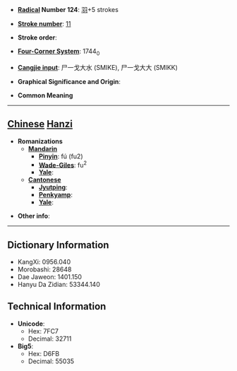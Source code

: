* '''[[Wiktionary:Chinese radical index| Radical]] Number 124''': [[Wiktionary:Chinese radical index 羽|羽]]+5 strokes

* '''[[Wiktionary:Chinese total strokes index|Stroke number]]''': [[Wiktionary:Chinese total strokes index 11|11]]

* '''Stroke order''': 

* '''[[Wiktionary:Chinese four corner index|Four-Corner System]]''': 1744<sub>0</sub>

* '''[[Wiktionary:Chinese Cangjie index|Cangjie input]]''': 尸一戈大水 (SMIKE), 尸一戈大大 (SMIKK)

* '''Graphical Significance and Origin''': 

* '''Common Meaning'''

----

== [[Chinese]] [[Hanzi]] ==

* '''Romanizations'''
** '''[[Mandarin]]'''
*** '''[[Pinyin]]''': fú (fu2)
*** '''[[Wade-Giles]]''': fu<sup>2</sup>
*** '''[[Yale]]''': 
** '''[[Cantonese]]'''
*** '''[[Jyutping]]''':
*** '''[[Penkyamp]]''': 
*** '''[[Yale]]''': 

* '''Other info''': 

----

== Dictionary Information ==

* KangXi: 0956.040
* Morobashi: 28648
* Dae Jaweon: 1401.150
* Hanyu Da Zidian: 53344.140

== Technical Information ==

* '''Unicode''':
** Hex: 7FC7
** Decimal: 32711
* '''Big5''':
** Hex: D6FB
** Decimal: 55035